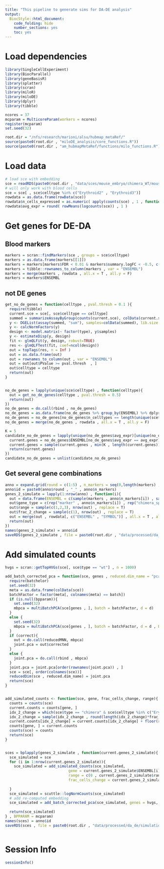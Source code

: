 ```yaml
---
title: "This pipeline to generate sims for DA-DE analysis"
output:
  BiocStyle::html_document:
    code_folding: hide
    number_sections: yes
    toc: yes  
---
```

# Load dependencies

```r


library(SingleCellExperiment)
library(BiocParallel)
library(geneBasisR)
library(splatter)
library(scran)
library(miloR)
library(miloDE)
library(dplyr)
library(tibble)

ncores = 37
mcparam = MulticoreParam(workers = ncores)
register(mcparam)
set.seed(32)

root.dir = "/nfs/research/marioni/alsu/hubmap_metaRef/"
source(paste0(root.dir , "miloDE_analysis/core_functions.R"))
source(paste0(root.dir , "am_hubmapMetaRef/functions/milo_functions.R"))


```

# Load data

```r


# load sce with embedding
sce = readRDS(paste0(root.dir , "data/sces/mouse_embryo/chimera_WT/mouse_embryo_wt_chimera.Rds"))
# will only work with blood cells
sce = sce[ , sce$celltype %in% c("Erythroid2" , "Erythroid3")]
rowdata = as.data.frame(rowData(sce))
rowdata$n_cells_expressed = as.numeric( apply(counts(sce) , 1 , function(x) sum(x > 0)) )
rowdata$avg_expr = round( rowMeans(logcounts(sce)) , 1 )


```

# Get genes for DE-DA

## Blood markers

```r


markers = scran::findMarkers(sce , groups = sce$celltype)
markers = as.data.frame(markers[[1]])
markers = markers[markers$FDR < 0.01 & markers$summary.logFC < -0.5, c("p.value" , "FDR" , "summary.logFC")]
markers = tibble::rownames_to_column(markers , var = "ENSEMBL")
markers = merge(markers , rowdata , all.x = T , all.y = F)
markers = markers$ENSEMBL

```

## not DE genes

```r


get_no_de_genes = function(celltype , pval.thresh = 0.1 ){
  require(tibble)
  current.sce = sce[, sce$celltype == celltype]
  summed = summarizeAssayByGroup(counts(current.sce), colData(current.sce)[,c("sample","type")])
  y <- DGEList(assay(summed, "sum"), samples=colData(summed), lib.size = colSums(assay(summed , "sum")))
  y <- calcNormFactors(y)
  design <- model.matrix(~ factor(type), y$samples)
  y <- estimateDisp(y, design)
  fit <- glmQLFit(y, design, robust=TRUE)
  res <- glmQLFTest(fit, coef=ncol(design))
  out = topTags(res, n = Inf )
  out = as.data.frame(out)
  out = rownames_to_column(out , var = "ENSEMBL")
  out = out[out$PValue >= pval.thresh  , ]
  out$celltype = celltype
  return(out)
}


no_de_genes = lapply(unique(sce$celltype) , function(celltype){
  out = get_no_de_genes(celltype , pval.thresh = 0.5) 
  return(out)
})
no_de_genes = do.call(rbind , no_de_genes)
no_de_genes = as.data.frame(no_de_genes %>% group_by(ENSEMBL) %>% dplyr::summarise(n_celltypes = n()))
no_de_genes = no_de_genes[no_de_genes$n_celltypes == length(unique(sce$celltype)) , ]
no_de_genes = merge(no_de_genes , rowdata , all.x = T , all.y = F)

K = 5
candidate_no_de_genes = lapply(unique(no_de_genes$avg_expr)[unique(no_de_genes$avg_expr) < 4] , function(avg_expr){
  current.genes = no_de_genes$ENSEMBL[no_de_genes$avg_expr == avg_expr]
  current.genes = sample(current.genes , min(K , length(current.genes))) 
  return(current.genes)
})
candidate_no_de_genes = unlist(candidate_no_de_genes)


```


## Get several gene combinations

```r


anno = expand.grid(round = c(1:5) , n_markers = seq(0,length(markers) , 2))
anno$id = paste0(anno$round , "_" , anno$n_markers)
genes_2_simulate = lapply(1:nrow(anno) , function(i){
  out = data.frame(ENSEMBL = c(sample(markers , anno$n_markers[i]) , sample(candidate_no_de_genes , (length(markers)-anno$n_markers[i]))))
  out$gene_type = c(rep("marker" , anno$n_markers[i]) , rep("chimera_spec" , (length(markers)-anno$n_markers[i])))
  out$range = sample(c(1,2,3), nrow(out) , replace = T)
  out$frac_2_change = sample(c(1), nrow(out) , replace = T)
  out = merge(out , rowdata[, c("ENSEMBL" , "SYMBOL")] , all.x = T , all.y = F)
  return(out)
})
names(genes_2_simulate) = anno$id
saveRDS(genes_2_simulate , file = paste0(root.dir , "data/processed/da_de/simulations_chimera/blood/simulated_genes.Rds"))

```

# Add simulated counts

```r


hvgs = scran::getTopHVGs(sce[, sce$type == "wt"] , n = 1000)

add_batch_corrected_pca = function(sce, genes , reduced.dim_name = "pca.corrected" , batch = "sample" , d = 10, bpparam = NULL , correct = T){
  require(batchelor)
  set.seed(32)
  meta = as.data.frame(colData(sce))
  batchFactor = factor(meta[, colnames(meta) == batch])
  if (is.null(bpparam)){
    set.seed(32)
    mbpca = multiBatchPCA(sce[genes , ], batch = batchFactor, d = d)
  }
  else {
    set.seed(32)
    mbpca = multiBatchPCA(sce[genes , ], batch = batchFactor, d = d , BPPARAM = bpparam)
  }
  if (correct){
    out = do.call(reducedMNN, mbpca)
    joint.pca = out$corrected
  }
  else {
    joint.pca = do.call(rbind , mbpca)
  }
  joint.pca = joint.pca[order(rownames(joint.pca)) , ]
  sce = sce[, order(colnames(sce))]
  reducedDim(sce , reduced.dim_name) = joint.pca
  return(sce)
}


add_simulated_counts <- function(sce, gene, frac_cells_change, range){
  counts = counts(sce)
  current.counts = counts[gene, ]
  idx_2_change = which(sce$type == "chimera" & sce$celltype %in% c("Erythroid2"))
  idx_2_change = sample(idx_2_change , round(length(idx_2_change)*frac_cells_change))
  current.counts[idx_2_change] = current.counts[idx_2_change] + floor(runif(length(idx_2_change), min=range[1], max=(range[2]+1)))
  counts[gene, ] = current.counts
  counts(sce) = counts
  return(sce)
}


sces = bplapply(genes_2_simulate , function(current.genes_2_simulate){
  sce_simulated = sce
  for (i in 1:nrow(current.genes_2_simulate)){
    sce_simulated = add_simulated_counts(sce_simulated, 
                             gene = current.genes_2_simulate$ENSEMBL[i], 
                             range = c(0 , current.genes_2_simulate$range[i]) , 
                             frac_cells_change = current.genes_2_simulate$frac_2_change[i])
  
  }
  sce_simulated = scuttle::logNormCounts(sce_simulated)
  # add re-computed embedding
  sce_simulated = add_batch_corrected_pca(sce_simulated, genes = hvgs, reduced.dim_name = "pca.simulations" , batch = "sample" , d = 10, bpparam = NULL , correct = T)
    
  return(sce_simulated)
} , BPPARAM = mcparam)
names(sces) = anno$id
saveRDS(sces , file = paste0(root.dir , "data/processed/da_de/simulations_chimera/blood/sces_simulated.Rds"))



```



# Session Info

```r
sessionInfo()
```
